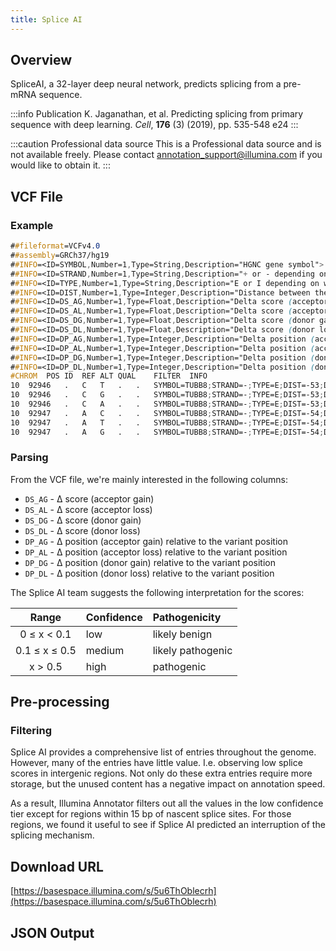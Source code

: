 ```yaml
---
title: Splice AI
---
```



## Overview

SpliceAI, a 32-layer deep neural network, predicts splicing from a pre-mRNA sequence.

:::info Publication
K. Jaganathan, et al. Predicting splicing from primary sequence with deep learning. *Cell*, **176** (3) (2019), pp. 535-548 e24
:::

:::caution Professional data source
This is a Professional data source and is not available freely. Please contact annotation_support@illumina.com if you would like to obtain it.
:::

## VCF File

### Example

```scss
##fileformat=VCFv4.0
##assembly=GRCh37/hg19
##INFO=<ID=SYMBOL,Number=1,Type=String,Description="HGNC gene symbol">
##INFO=<ID=STRAND,Number=1,Type=String,Description="+ or - depending on whether the gene lies in the positive or negative strand">
##INFO=<ID=TYPE,Number=1,Type=String,Description="E or I depending on whether the variant position is exonic or intronic (GENCODE V24lift37 canonical annotation)">
##INFO=<ID=DIST,Number=1,Type=Integer,Description="Distance between the variant position and the closest splice site (GENCODE V24lift37 canonical annotation)">
##INFO=<ID=DS_AG,Number=1,Type=Float,Description="Delta score (acceptor gain)">
##INFO=<ID=DS_AL,Number=1,Type=Float,Description="Delta score (acceptor loss)">
##INFO=<ID=DS_DG,Number=1,Type=Float,Description="Delta score (donor gain)">
##INFO=<ID=DS_DL,Number=1,Type=Float,Description="Delta score (donor loss)">
##INFO=<ID=DP_AG,Number=1,Type=Integer,Description="Delta position (acceptor gain) relative to the variant position">
##INFO=<ID=DP_AL,Number=1,Type=Integer,Description="Delta position (acceptor loss) relative to the variant position">
##INFO=<ID=DP_DG,Number=1,Type=Integer,Description="Delta position (donor gain) relative to the variant position">
##INFO=<ID=DP_DL,Number=1,Type=Integer,Description="Delta position (donor loss) relative to the variant position">
#CHROM	POS	ID	REF	ALT	QUAL	FILTER	INFO
10	92946	.	C	T	.	.	SYMBOL=TUBB8;STRAND=-;TYPE=E;DIST=-53;DS_AG=0.0000;DS_AL=0.0000;DS_DG=0.0000;DS_DL=0.0000;DP_AG=-26;DP_AL=-10;DP_DG=3;DP_DL=35
10	92946	.	C	G	.	.	SYMBOL=TUBB8;STRAND=-;TYPE=E;DIST=-53;DS_AG=0.0008;DS_AL=0.0000;DS_DG=0.0003;DS_DL=0.0000;DP_AG=34;DP_AL=-27;DP_DG=35;DP_DL=1
10	92946	.	C	A	.	.	SYMBOL=TUBB8;STRAND=-;TYPE=E;DIST=-53;DS_AG=0.0004;DS_AL=0.0000;DS_DG=0.0001;DS_DL=0.0000;DP_AG=-10;DP_AL=-48;DP_DG=35;DP_DL=-21
10	92947	.	A	C	.	.	SYMBOL=TUBB8;STRAND=-;TYPE=E;DIST=-54;DS_AG=0.0002;DS_AL=0.0000;DS_DG=0.0000;DS_DL=0.0000;DP_AG=-49;DP_AL=-11;DP_DG=0;DP_DL=34
10	92947	.	A	T	.	.	SYMBOL=TUBB8;STRAND=-;TYPE=E;DIST=-54;DS_AG=0.0002;DS_AL=0.0000;DS_DG=0.0000;DS_DL=0.0000;DP_AG=33;DP_AL=-11;DP_DG=-22;DP_DL=34
10	92947	.	A	G	.	.	SYMBOL=TUBB8;STRAND=-;TYPE=E;DIST=-54;DS_AG=0.0006;DS_AL=0.0000;DS_DG=0.0001;DS_DL=0.0000;DP_AG=33;DP_AL=-11;DP_DG=34;DP_DL=32
```

### Parsing

From the VCF file, we're mainly interested in the following columns:
* `DS_AG` - Δ score (acceptor gain)
* `DS_AL` - Δ score (acceptor loss)
* `DS_DG` - Δ score (donor gain)
* `DS_DL` - Δ score (donor loss)
* `DP_AG` - Δ position (acceptor gain) relative to the variant position
* `DP_AL` - Δ position (acceptor loss) relative to the variant position
* `DP_DG` - Δ position (donor gain) relative to the variant position
* `DP_DL` - Δ position (donor loss) relative to the variant position

The Splice AI team suggests the following interpretation for the scores:

| Range         | Confidence | Pathogenicity     |
|:-------------:|:-----------|:------------------|
| 0 ≤ x < 0.1   | low        | likely benign     |
| 0.1 ≤ x ≤ 0.5 | medium     | likely pathogenic |
| x > 0.5       | high       | pathogenic        |

## Pre-processing

### Filtering

Splice AI provides a comprehensive list of entries throughout the genome. However, many of the entries have little value. I.e. observing low splice scores in intergenic regions. Not only do these extra entries require more storage, but the unused content has a negative impact on annotation speed.

As a result, Illumina Annotator filters out all the values in the low confidence tier except for regions within 15 bp of nascent splice sites. For those regions, we found it useful to see if Splice AI predicted an interruption of the splicing mechanism.

## Download URL

[https://basespace.illumina.com/s/5u6ThOblecrh](https://basespace.illumina.com/s/5u6ThOblecrh)

## JSON Output

<JSON />
